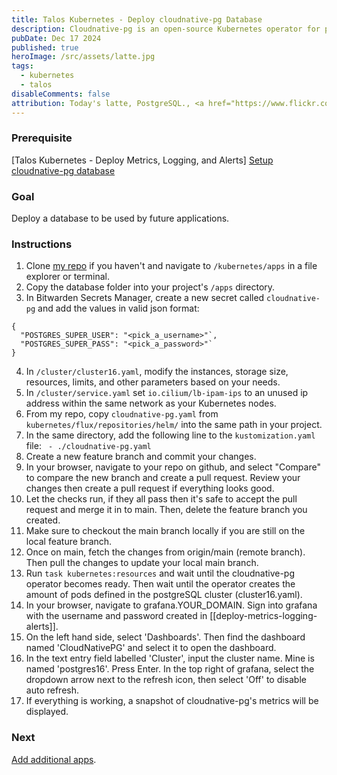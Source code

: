 ```yaml
---
title: Talos Kubernetes - Deploy cloudnative-pg Database
description: Cloudnative-pg is an open-source Kubernetes operator for postgreSQL.
pubDate: Dec 17 2024
published: true
heroImage: /src/assets/latte.jpg
tags:
  - kubernetes
  - talos
disableComments: false
attribution: Today's latte, PostgreSQL., <a href="https://www.flickr.com/photos/22322135@N00/6777888928" title="Today's latte, PostgreSQL.">Yuko Honda</a>, <a href="https://creativecommons.org/licenses/by/2.0/">CC BY 2.0</a>, via flickr
---
```

### Prerequisite
[Talos Kubernetes - Deploy Metrics, Logging, and Alerts]
[Setup cloudnative-pg database](../../posts/setup-cloudnativ-pg-database)
### Goal
Deploy a database to be used by future applications.
### Instructions
1. Clone [my repo](https://github.com/granth7/talos-flux-cluster) if you haven't and navigate to `/kubernetes/apps` in a file explorer or terminal.
2. Copy the database folder into your project's `/apps` directory.
3. In Bitwarden Secrets Manager, create a new secret called `cloudnative-pg` and add the values in valid json format:
  ```
  {
    "POSTGRES_SUPER_USER": "<pick_a_username>"`,
    "POSTGRES_SUPER_PASS": "<pick_a_password>"`
  }
  ```
4. In `/cluster/cluster16.yaml`, modify the instances, storage size, resources, limits, and other parameters based on your needs.
5. In `/cluster/service.yaml` set `io.cilium/lb-ipam-ips` to an unused ip address within the same network as your Kubernetes nodes.
6. From my repo, copy `cloudnative-pg.yaml` from `kubernetes/flux/repositories/helm/` into the same path in your project.
7. In the same directory, add the following line to the  `kustomization.yaml` file:
` - ./cloudnative-pg.yaml`
8. Create a new feature branch and commit your changes.
9. In your browser, navigate to your repo on github, and select "Compare" to compare the new branch and create a pull request. Review your changes then create a pull request if everything looks good.
10. Let the checks run, if they all pass then it's safe to accept the pull request and merge it in to main. Then, delete the feature branch you created.
11. Make sure to checkout the main branch locally if you are still on the local feature branch.
12. Once on main, fetch the changes from origin/main (remote branch). Then pull the changes to update your local main branch. 
13. Run `task kubernetes:resources` and wait until the cloudnative-pg operator becomes ready. Then wait until the operator creates the amount of pods defined in the postgreSQL cluster (cluster16.yaml).
14. In your browser, navigate to grafana.YOUR_DOMAIN. Sign into grafana with the username and password created in [[deploy-metrics-logging-alerts]].
15. On the left hand side, select 'Dashboards'. Then find the dashboard named 'CloudNativePG' and select it to open the dashboard.
16. In the text entry field labelled 'Cluster', input the cluster name. Mine is named 'postgres16'. Press Enter. In the top right of grafana, select the dropdown arrow next to the refresh icon, then select 'Off' to disable auto refresh. 
17. If everything is working, a snapshot of cloudnative-pg's metrics will be displayed. 

### Next
[Add additional apps](../../posts/add-additional-apps).

